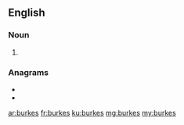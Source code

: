 ==English==

===Noun===
{{head|en|noun plural form}}

# {{plural of|burke|lang=en}}

===Anagrams===
* {{l|en|bureks}}
* {{l|en|busker}}

[[ar:burkes]]
[[fr:burkes]]
[[ku:burkes]]
[[mg:burkes]]
[[my:burkes]]